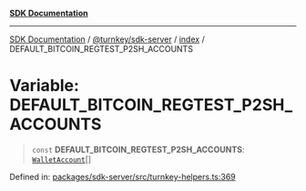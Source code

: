 [**SDK Documentation**](../../../../README.mdx)

***

[SDK Documentation](../../../../packages.mdx) / [@turnkey/sdk-server](../../README.mdx) / [index](../README.mdx) / DEFAULT\_BITCOIN\_REGTEST\_P2SH\_ACCOUNTS

# Variable: DEFAULT\_BITCOIN\_REGTEST\_P2SH\_ACCOUNTS

> `const` **DEFAULT\_BITCOIN\_REGTEST\_P2SH\_ACCOUNTS**: [`WalletAccount`](../interfaces/WalletAccount.mdx)[]

Defined in: [packages/sdk-server/src/turnkey-helpers.ts:369](https://github.com/tkhq/sdk/blob/078f5423e923fbd1d7fd39440402d7f01d09c3d0/packages/sdk-server/src/turnkey-helpers.ts#L369)
